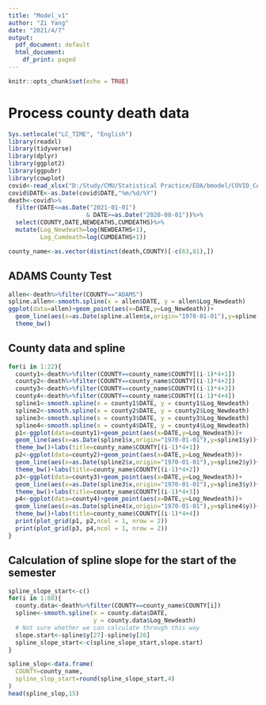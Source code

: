 ---
title: "Model_v1"
author: "Zi Yang"
date: "2021/4/7"
output:
  pdf_document: default
  html_document:
    df_print: paged
---

```{r setup, include=FALSE}
knitr::opts_chunk$set(echo = TRUE)
```

# Process county death data

```{r}
Sys.setlocale("LC_TIME", "English")
library(readxl)
library(tidyverse)
library(dplyr)
library(ggplot2)
library(ggpubr)
library(cowplot)
covid<-read_xlsx("D:/Study/CMU/Statistical Practice/EDA/bmodel/COVID_CASES_OH_CNTY_20210223_pop.xlsx")
covid$DATE<-as.Date(covid$DATE,"%m/%d/%Y")
death<-covid%>%
  filter(DATE<=as.Date("2021-01-01") 
                      & DATE>=as.Date("2020-08-01"))%>%
  select(COUNTY,DATE,NEWDEATHS,CUMDEATHS)%>%
  mutate(Log_Newdeath=log(NEWDEATHS+1),
         Log_Cumdeath=log(CUMDEATHS+1))

county_name<-as.vector(distinct(death,COUNTY)[-c(63,81),])
```


## ADAMS County Test

```{r}
allen<-death%>%filter(COUNTY=="ADAMS")
spline.allen<-smooth.spline(x = allen$DATE, y = allen$Log_Newdeath)
ggplot(data=allen)+geom_point(aes(x=DATE,y=Log_Newdeath))+
  geom_line(aes(x=as.Date(spline.allen$x,origin="1970-01-01"),y=spline.allen$y))+
  theme_bw()
```

## County data and spline

```{r,out.width="50%",fig.height=8}
for(i in 1:22){
  county1<-death%>%filter(COUNTY==county_name$COUNTY[(i-1)*4+1])
  county2<-death%>%filter(COUNTY==county_name$COUNTY[(i-1)*4+2])
  county3<-death%>%filter(COUNTY==county_name$COUNTY[(i-1)*4+3])
  county4<-death%>%filter(COUNTY==county_name$COUNTY[(i-1)*4+4])
  spline1<-smooth.spline(x = county1$DATE, y = county1$Log_Newdeath)
  spline2<-smooth.spline(x = county2$DATE, y = county2$Log_Newdeath)
  spline3<-smooth.spline(x = county3$DATE, y = county3$Log_Newdeath)
  spline4<-smooth.spline(x = county4$DATE, y = county4$Log_Newdeath)
  p1<-ggplot(data=county1)+geom_point(aes(x=DATE,y=Log_Newdeath))+
  geom_line(aes(x=as.Date(spline1$x,origin="1970-01-01"),y=spline1$y))+
  theme_bw()+labs(title=county_name$COUNTY[(i-1)*4+1])
  p2<-ggplot(data=county2)+geom_point(aes(x=DATE,y=Log_Newdeath))+
  geom_line(aes(x=as.Date(spline2$x,origin="1970-01-01"),y=spline2$y))+
  theme_bw()+labs(title=county_name$COUNTY[(i-1)*4+2])
  p3<-ggplot(data=county3)+geom_point(aes(x=DATE,y=Log_Newdeath))+
  geom_line(aes(x=as.Date(spline3$x,origin="1970-01-01"),y=spline3$y))+
  theme_bw()+labs(title=county_name$COUNTY[(i-1)*4+3])
  p4<-ggplot(data=county4)+geom_point(aes(x=DATE,y=Log_Newdeath))+
  geom_line(aes(x=as.Date(spline4$x,origin="1970-01-01"),y=spline4$y))+
  theme_bw()+labs(title=county_name$COUNTY[(i-1)*4+4])
  print(plot_grid(p1, p2,ncol = 1, nrow = 2))
  print(plot_grid(p3, p4,ncol = 1, nrow = 2))
}
```

## Calculation of spline slope for the start of the semester

```{r}
spline_slope_start<-c()
for(i in 1:88){
  county.data<-death%>%filter(COUNTY==county_name$COUNTY[i])
  spline<-smooth.spline(x = county.data$DATE, 
                        y = county.data$Log_Newdeath)
  # Not sure whether we can calculate through this way
  slope.start<-spline$y[27]-spline$y[26]
  spline_slope_start<-c(spline_slope_start,slope.start)
}

spline_slop<-data.frame(
  COUNTY=county_name,
  spline_slop_start=round(spline_slope_start,4)
)
head(spline_slop,15)
```




